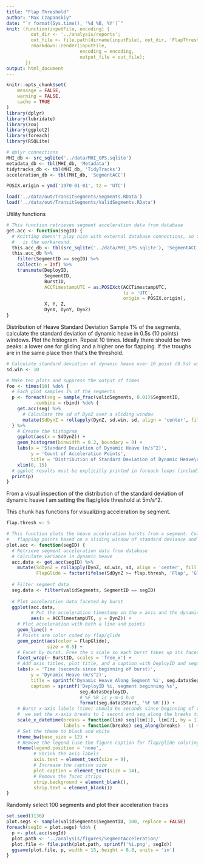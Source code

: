 ```yaml
---
title: "Flap Threshold"
author: "Max Czapanskiy"
date: "`r format(Sys.time(), '%d %B, %Y')`"
knit: (function(inputFile, encoding) { 
         out_dir <- '../analysis/reports';
         out_file <- file.path(dirname(inputFile), out_dir, 'FlapThreshold.html');
         rmarkdown::render(inputFile,
                           encoding = encoding, 
                           output_file = out_file);
       })
output: html_document
---
```


```r
knitr::opts_chunk$set(
	message = FALSE,
	warning = FALSE,
	cache = TRUE
)
library(dplyr)
library(lubridate)
library(zoo)
library(ggplot2)
library(foreach)
library(RSQLite)

# dplyr connections
MHI_db <- src_sqlite('../data/MHI_GPS.sqlite')
metadata_db <- tbl(MHI_db, 'Metadata')
tidytracks_db <- tbl(MHI_db, 'TidyTracks')
acceleration_db <- tbl(MHI_db, 'SegmentACC')

POSIX.origin = ymd('1970-01-01', tz = 'UTC')

load('../data/out/TransitSegments/Segments.RData')
load('../data/out/TransitSegments/ValidSegments.RData')
```

Utility functions
```r
# This function retrieves segment acceleration data from database
get.acc <- function(segID) {
  # Knitting doesn't play nice with external database connections, so this
  #   is the workaround.
  this.acc_db <- tbl(src_sqlite('../data/MHI_GPS.sqlite'), 'SegmentACC')
  this.acc_db %>%
    filter(SegmentID == segID) %>%
    collect(n = Inf) %>%
    transmute(DeployID,
              SegmentID,
              BurstID,
              ACCTimestampUTC = as.POSIXct(ACCTimestampUTC,
                                           tz = 'UTC',
                                           origin = POSIX.origin),
              X, Y, Z,
              DynX, DynY, DynZ)
}
```

Distribution of Heave Standard Deviation
Sample 1% of the segments, calculate the standard deviation of dynamic heave in 0.5s (10 points) windows. Plot the histogram. Repeat 10 times. Ideally there should be two peaks: a lower one for gliding and a higher one for flapping. If the troughs are in the same place then that's the threshold.
```r
# Calculate standard deviation of dynamic heave over 10 point (0.5s) window
sd.win <- 10

# Make ten plots and suppress the output of times
foo <- times(10) %do% {
  # Each plot samples 1% of the segments
  p <- foreach(seg = sample_frac(validSegments, 0.01)$SegmentID,
          .combine = rbind) %do% {
    get.acc(seg) %>%
      # Calculate the sd of DynZ over a sliding window
      mutate(SdDynZ = rollapply(DynZ, sd.win, sd, align = 'center', fill = NA))
  } %>%
    # Create the histogram
    ggplot(aes(x = SdDynZ)) +
    geom_histogram(binwidth = 0.2, boundary = 0) +
    labs(x = 'Standard Deviation of Dynamic Heave (m/s^2)',
         y = 'Count of Acceleration Points',
         title = 'Distribution of Standard Deviation of Dynamic Heave\nIndicates a Threshold at 5m/s^2') +
    xlim(0, 15)
  # ggplot results must be explicitly printed in foreach loops (including times)
  print(p)
}
```

From a visual inspection of the distribution of the standard deviation of dynamic heave I am setting the flap/glide threshold at 5m/s^2.

This chunk has functions for visualizing acceleration by segment.

```r
flap.thresh <- 5

# This function plots the heave acceleration bursts from a segment. Color codes 
#   flapping points based on a sliding window of standard deviance and a threshold.
plot.acc <- function(segID) {
  # Retrieve segment acceleration data from database
  # Calculate variance in dynamic heave
  acc.data <- get.acc(segID) %>%
    mutate(SdDynZ = rollapply(DynZ, sd.win, sd, align = 'center', fill = NA),
           FlapGlide = factor(ifelse(SdDynZ >= flap.thresh, 'Flap', 'Glide')))
  
  # Filter segment data
  seg.data <- filter(validSegments, SegmentID == segID)
  
  # Plot acceleration data faceted by burst
  ggplot(acc.data, 
         # Put the acceleration timestamp on the x axis and the dynamic heave on the y
         aes(x = ACCTimestampUTC, y = DynZ)) + 
    # Plot acceleration with both a line and points
    geom_line() + 
    # Points are color coded by flap/glide
    geom_point(aes(color = FlapGlide),
               size = 0.5) + 
    # Facet by burst. Free the x scale so each burst takes up its facet completely.
    facet_wrap(~ BurstID, scales = 'free_x') +
    # Add axis titles, plot title, and a caption with DeployID and segment start time
    labs(x = 'Time (seconds since beginning of burst)', 
         y = 'Dynamic Heave (m/s^2)',
         title = sprintf('Dynamic Heave Along Segment %i', seg.data$SegmentID),
         caption = sprintf('DeployID %i, segment beginning %s',
                           seg.data$DeployID,
                           # %F %R is y-m-d h:m
                           format(seg.data$Start, '%F %R'))) +
    # Burst x-axis labels (time) should be seconds since beginning of the burst. So
    #  we set the x-axis breaks to 1 second and seq_along the breaks to get the labels.
    scale_x_datetime(breaks = function(lim) seq(lim[1], lim[2], by = 1),
                     labels = function(breaks) seq_along(breaks) - 1) +
    # Set the theme to black and white
    theme_bw(base_size = 12) +
    # Remove the legend (use the figure caption for flap/glide coloring)
    theme(legend.position = 'none',
          # Shrink the axis labels
          axis.text = element_text(size = 9),
          # Increase the caption size
          plot.caption = element_text(size = 14),
          # Remove the facet strips
          strip.background = element_blank(),
          strip.text = element_blank())
}
```

Randomly select 100 segments and plot their acceleration traces
```r
set.seed(1136)
plot.segs <- sample(validSegments$SegmentID, 100, replace = FALSE)
foreach(segId = plot.segs) %do% {
  p <- plot.acc(segId)
  plot.path <- '../analysis/figures/SegmentAcceleration/'
  plot.file <- file.path(plot.path, sprintf('%i.png', segId))
  ggsave(plot.file, p, width = 15, height = 8.8, units = 'in')
}
```
